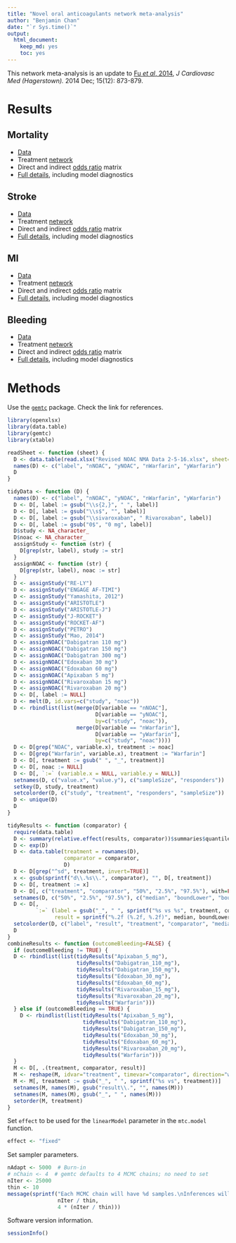 ```yaml
---
title: "Novel oral anticoagulants network meta-analysis"
author: "Benjamin Chan"
date: "`r Sys.time()`"
output: 
  html_document: 
    keep_md: yes
    toc: yes
---
```



This network meta-analysis is an update to
[Fu *et al*, 2014](http://www.ncbi.nlm.nih.gov/pmc/articles/PMC4244213/),
*J Cardiovasc Med (Hagerstown).* 2014 Dec; 15(12): 873-879.

# Results

## Mortality

* [Data](mtcMortalityData.csv)
* Treatment [network](mtcMortality_files/figure-html/network-1.png)
* Direct and indirect [odds ratio](mtcMortalityOddsRatios.csv) matrix
* [Full details](mtcMortality.md), including model diagnostics

## Stroke

* [Data](mtcStrokeData.csv)
* Treatment [network](mtcStroke_files/figure-html/network-1.png)
* Direct and indirect [odds ratio](mtcStrokeOddsRatios.csv) matrix
* [Full details](mtcStroke.md), including model diagnostics

## MI

* [Data](mtcMIData.csv)
* Treatment [network](mtcMI_files/figure-html/network-1.png)
* Direct and indirect [odds ratio](mtcMIOddsRatios.csv) matrix
* [Full details](mtcMI.md), including model diagnostics

## Bleeding

* [Data](mtcBleedingData.csv)
* Treatment [network](mtcBleeding_files/figure-html/network-1.png)
* Direct and indirect [odds ratio](mtcBleedingOddsRatios.csv) matrix
* [Full details](mtcBleeding.md), including model diagnostics


# Methods

Use the [`gemtc`](https://drugis.org/software/r-packages/gemtc) package.
Check the link for references.

```r
library(openxlsx)
library(data.table)
library(gemtc)
library(xtable)
```

```r
readSheet <- function (sheet) {
  D <- data.table(read.xlsx("Revised NOAC NMA Data 2-5-16.xlsx", sheet=sheet, startRow=3, cols=1:5))
  names(D) <- c("label", "nNOAC", "yNOAC", "nWarfarin", "yWarfarin")
  D
}

tidyData <- function (D) {
  names(D) <- c("label", "nNOAC", "yNOAC", "nWarfarin", "yWarfarin")
  D <- D[, label := gsub("\\s{2,}", " ", label)]
  D <- D[, label := gsub("\\s$", "", label)]
  D <- D[, label := gsub("\\sivaroxaban", " Rivaroxaban", label)]
  D <- D[, label := gsub("0$", "0 mg", label)]
  D$study <- NA_character_
  D$noac <- NA_character_
  assignStudy <- function (str) {
    D[grep(str, label), study := str]
  }
  assignNOAC <- function (str) {
    D[grep(str, label), noac := str]
  }
  D <- assignStudy("RE-LY")
  D <- assignStudy("ENGAGE AF-TIMI")
  D <- assignStudy("Yamashita, 2012")
  D <- assignStudy("ARISTOTLE")
  D <- assignStudy("ARISTOTLE-J")
  D <- assignStudy("J-ROCKET")
  D <- assignStudy("ROCKET-AF")
  D <- assignStudy("PETRO")
  D <- assignStudy("Mao, 2014")
  D <- assignNOAC("Dabigatran 110 mg")
  D <- assignNOAC("Dabigatran 150 mg")
  D <- assignNOAC("Dabigatran 300 mg")
  D <- assignNOAC("Edoxaban 30 mg")
  D <- assignNOAC("Edoxaban 60 mg")
  D <- assignNOAC("Apixaban 5 mg")
  D <- assignNOAC("Rivaroxaban 15 mg")
  D <- assignNOAC("Rivaroxaban 20 mg")
  D <- D[, label := NULL]
  D <- melt(D, id.vars=c("study", "noac"))
  D <- rbindlist(list(merge(D[variable == "nNOAC"],
                            D[variable == "yNOAC"],
                            by=c("study", "noac")),
                      merge(D[variable == "nWarfarin"],
                            D[variable == "yWarfarin"],
                            by=c("study", "noac"))))
  D <- D[grep("NOAC", variable.x), treatment := noac]
  D <- D[grep("Warfarin", variable.x), treatment := "Warfarin"]
  D <- D[, treatment := gsub(" ", "_", treatment)]
  D <- D[, noac := NULL]
  D <- D[, `:=` (variable.x = NULL, variable.y = NULL)]
  setnames(D, c("value.x", "value.y"), c("sampleSize", "responders"))
  setkey(D, study, treatment)
  setcolorder(D, c("study", "treatment", "responders", "sampleSize"))
  D <- unique(D)
  D
}

tidyResults <- function (comparator) {
  require(data.table)
  D <- summary(relative.effect(results, comparator))$summaries$quantiles
  D <- exp(D)
  D <- data.table(treatment = rownames(D),
                  comparator = comparator,
                  D)
  D <- D[grep("^sd", treatment, invert=TRUE)]
  x <- gsub(sprintf("d\\.%s\\.", comparator), "", D[, treatment])
  D <- D[, treatment := x]
  D <- D[, c("treatment", "comparator", "50%", "2.5%", "97.5%"), with=FALSE]
  setnames(D, c("50%", "2.5%", "97.5%"), c("median", "boundLower", "boundUpper"))
  D <- D[,
         `:=` (label = gsub("_", " ", sprintf("%s vs %s", treatment, comparator)),
               result = sprintf("%.2f (%.2f, %.2f)", median, boundLower, boundUpper))]
  setcolorder(D, c("label", "result", "treatment", "comparator", "median", "boundLower", "boundUpper"))
  D
}
combineResults <- function (outcomeBleeding=FALSE) {
  if (outcomeBleeding != TRUE) {
  D <- rbindlist(list(tidyResults("Apixaban_5_mg"),
                      tidyResults("Dabigatran_110_mg"),
                      tidyResults("Dabigatran_150_mg"),
                      tidyResults("Edoxaban_30_mg"),
                      tidyResults("Edoxaban_60_mg"),
                      tidyResults("Rivaroxaban_15_mg"),
                      tidyResults("Rivaroxaban_20_mg"),
                      tidyResults("Warfarin")))
  } else if (outcomeBleeding == TRUE) {
    D <- rbindlist(list(tidyResults("Apixaban_5_mg"),
                        tidyResults("Dabigatran_110_mg"),
                        tidyResults("Dabigatran_150_mg"),
                        tidyResults("Edoxaban_30_mg"),
                        tidyResults("Edoxaban_60_mg"),
                        tidyResults("Rivaroxaban_20_mg"),
                        tidyResults("Warfarin")))
  }
  M <- D[, .(treatment, comparator, result)]
  M <- reshape(M, idvar="treatment", timevar="comparator", direction="wide")
  M <- M[, treatment := gsub("_", " ", sprintf("%s vs", treatment))]
  setnames(M, names(M), gsub("result\\.", "", names(M)))
  setnames(M, names(M), gsub("_", " ", names(M)))
  setorder(M, treatment)
}
```

Set `effect` to be used for the `linearModel` parameter in the `mtc.model` function.

```r
effect <- "fixed"
```

Set sampler parameters.

```r
nAdapt <- 5000  # Burn-in
# nChain <- 4  # gemtc defaults to 4 MCMC chains; no need to set
nIter <- 25000
thin <- 10
message(sprintf("Each MCMC chain will have %d samples.\nInferences will be based on a total of %d samples.",
                nIter / thin,
                4 * (nIter / thin)))
```

Software version information.

```r
sessionInfo()
```
